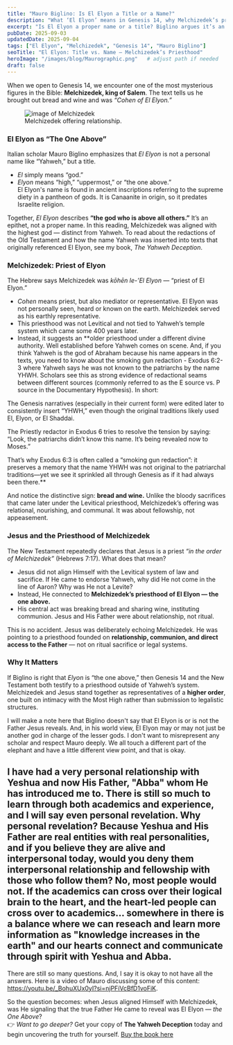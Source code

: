 ```yaml
---
title: "Mauro Biglino: Is El Elyon a Title or a Name?"
description: "What ‘El Elyon’ means in Genesis 14, why Melchizedek’s priesthood matters, and how Jesus connects to it."
excerpt: "Is El Elyon a proper name or a title? Biglino argues it’s an epithet—‘the Most High’—and that Melchizedek served Him with bread and wine."
pubDate: 2025-09-03
updatedDate: 2025-09-04
tags: ["El Elyon", "Melchizedek", "Genesis 14", "Mauro Biglino"]
seoTitle: "El Elyon: Title vs. Name — Melchizedek’s Priesthood"
heroImage: "/images/blog/Maurographic.png"   # adjust path if needed
draft: false
---
```




When we open to Genesis 14, we encounter one of the most mysterious figures in the Bible: **Melchizedek, king of Salem**. The text tells us he brought out bread and wine and was *“Cohen of El Elyon.”*
<figure>
  <img class="is-narrow" src="/images/Melchizedek.png" alt="image of Melchizedek" />
  <figcaption>Melchizedek offering relationship.</figcaption>
</figure>

### El Elyon as “The One Above”
Italian scholar Mauro Biglino emphasizes that *El Elyon* is not a personal name like “Yahweh,” but a title.  
- *El* simply means “god.”  
- *Elyon* means “high,” “uppermost,” or “the one above.”  
El Elyon's name is found in ancient inscriptions referring to the supreme diety in a pantheon of gods. It is Canaanite in origin, so it predates Israelite religion.

Together, *El Elyon* describes **“the god who is above all others.”** It’s an epithet, not a proper name. In this reading, Melchizedek was aligned with the highest god — distinct from Yahweh.
To read about the redactions of the Old Testament and how the name Yahweh was inserted into texts that originally referenced El Elyon, see my book, *The Yahweh Deception*.

### Melchizedek: Priest of Elyon
The Hebrew says Melchizedek was *kōhēn le-’El Elyon* — “priest of El Elyon.”  
- *Cohen* means priest, but also mediator or representative.  El Elyon was not personally seen, heard or known on the earth. Melchizedek served as his earthly representative.
- This priesthood was not Levitical and not tied to Yahweh’s temple system which came some 400 years later.  
- Instead, it suggests an **older priesthood under a different divine authority. Well established before Yahweh comes on scene.
And, if you think Yahweh is the god of Abraham because his name appears in the texts, you need to know about the smoking gun redaction - Exodus 6:2-3 where Yahweh says he was not known to the patriarchs by the name YHWH. Scholars see this as strong evidence of redactional seams between different sources (commonly referred to as the E source vs. P source in the Documentary Hypothesis). In short:

The Genesis narratives (especially in their current form) were edited later to consistently insert “YHWH,” even though the original traditions likely used El, Elyon, or El Shaddai.

The Priestly redactor in Exodus 6 tries to resolve the tension by saying: “Look, the patriarchs didn’t know this name. It’s being revealed now to Moses.”

That’s why Exodus 6:3 is often called a “smoking gun redaction”: it preserves a memory that the name YHWH was not original to the patriarchal traditions—yet we see it sprinkled all through Genesis as if it had always been there.**

And notice the distinctive sign: **bread and wine.** Unlike the bloody sacrifices that came later under the Levitical priesthood, Melchizedek’s offering was relational, nourishing, and communal. It was about fellowship, not appeasement. 

### Jesus and the Priesthood of Melchizedek
The New Testament repeatedly declares that Jesus is a priest *“in the order of Melchizedek”* (Hebrews 7:17). What does that mean?  

- Jesus did not align Himself with the Levitical system of law and sacrifice.  If He came to endorse Yahweh, why did He not come in the line of Aaron? Why was He not a Levite?
- Instead, He connected to **Melchizedek’s priesthood of El Elyon — the one above.**  
- His central act was breaking bread and sharing wine, instituting communion.  Jesus and His Father were about relationship, not ritual.

This is no accident. Jesus was deliberately echoing Melchizedek. He was pointing to a priesthood founded on **relationship, communion, and direct access to the Father** — not on ritual sacrifice or legal systems.  

### Why It Matters
If Biglino is right that *Elyon* is “the one above,” then Genesis 14 and the New Testament both testify to a priesthood outside of Yahweh’s system. Melchizedek and Jesus stand together as representatives of a **higher order**, one built on intimacy with the Most High rather than submission to legalistic structures.

I will make a note here that Biglino doesn't say that El Elyon is or is not the Father Jesus reveals. And, in his world view, El Elyon may or may not just be another god in charge of the lesser gods. I don't want to misrepresent any scholar and respect Mauro deeply. We all touch a different part of the elephant and have a little different view point, and that is okay.

I have had a very personal relationship with Yeshua and now His Father, "Abba" whom He has introduced me to. There is still so much to learn through both academics and experience, and I will say even personal revelation. Why personal revelation? Because Yeshua and His Father are real entities with real personalities, and if you believe they are alive and interpersonal today, would you deny them interpersonal relationship and fellowship with those who follow them? No, most people would not. If the academics can cross over their logical brain to the heart, and the heart-led people can cross over to academics... somewhere in there is a balance where we can reseach and learn more information as "knowledge increases in the earth" and our hearts connect and communicate through spirit with Yeshua and Abba.
---
There are still so many questions. And, I say it is okay to not have all the answers. Here is a video of Mauro discussing some of this content: https://youtu.be/_BohuXUx0yI?si=njPFiVcBfD1voFiK. 

So the question becomes: when Jesus aligned Himself with Melchizedek, was He signaling that the true Father He came to reveal was El Elyon — *the One Above*?  
👉 *Want to go deeper?* Get your copy of **The Yahweh Deception** today and begin uncovering the truth for yourself. [Buy the book here](#)

